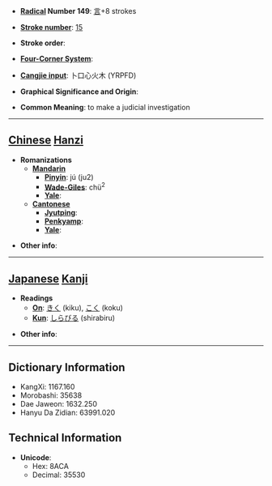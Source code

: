 * '''[[Wiktionary:Chinese radical index| Radical]] Number 149''': [[Wiktionary:Chinese radical index 言|言]]+8 strokes

* '''[[Wiktionary:Chinese total strokes index|Stroke number]]''': [[Wiktionary:Chinese total strokes index 15|15]]

* '''Stroke order''': 

* '''[[Wiktionary:Chinese four corner index|Four-Corner System]]''': 

* '''[[Wiktionary:Chinese Cangjie index|Cangjie input]]''': 卜口心火木 (YRPFD)

* '''Graphical Significance and Origin''': 

* '''Common Meaning''': to make a judicial investigation

----

== [[Chinese]] [[Hanzi]] ==

* '''Romanizations'''
** '''[[Mandarin]]'''
*** '''[[Pinyin]]''': jú (ju2)
*** '''[[Wade-Giles]]''': chü<sup>2</sup>
*** '''[[Yale]]''': 
** '''[[Cantonese]]'''
*** '''[[Jyutping]]''':
*** '''[[Penkyamp]]''': 
*** '''[[Yale]]''': 

* '''Other info''': 

----

== [[Japanese]] [[Kanji]] ==

* '''Readings'''
** '''[[On]]''': [[きく]] (kiku), [[こく]] (koku)
** '''[[Kun]]''': [[しらびる]] (shirabiru)

* '''Other info''':  

----

== Dictionary Information ==

* KangXi: 1167.160
* Morobashi: 35638
* Dae Jaweon: 1632.250
* Hanyu Da Zidian: 63991.020

== Technical Information ==

* '''Unicode''':
** Hex: 8ACA
** Decimal: 35530